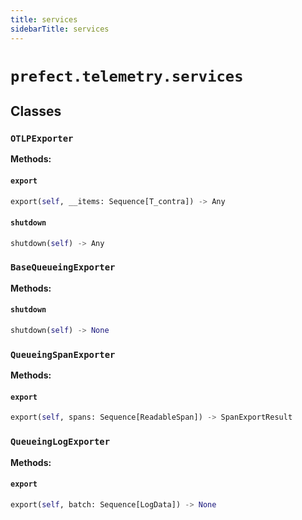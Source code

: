 ```yaml
---
title: services
sidebarTitle: services
---
```


# `prefect.telemetry.services`

## Classes

### `OTLPExporter` <sup><a href="https://github.com/PrefectHQ/prefect/blob/main/src/prefect/telemetry/services.py#L17" target="_blank"><Icon icon="github" size="14" /></a></sup>

**Methods:**

#### `export` <sup><a href="https://github.com/PrefectHQ/prefect/blob/main/src/prefect/telemetry/services.py#L18" target="_blank"><Icon icon="github" size="14" /></a></sup>

```python
export(self, __items: Sequence[T_contra]) -> Any
```

#### `shutdown` <sup><a href="https://github.com/PrefectHQ/prefect/blob/main/src/prefect/telemetry/services.py#L20" target="_blank"><Icon icon="github" size="14" /></a></sup>

```python
shutdown(self) -> Any
```

### `BaseQueueingExporter` <sup><a href="https://github.com/PrefectHQ/prefect/blob/main/src/prefect/telemetry/services.py#L23" target="_blank"><Icon icon="github" size="14" /></a></sup>

**Methods:**

#### `shutdown` <sup><a href="https://github.com/PrefectHQ/prefect/blob/main/src/prefect/telemetry/services.py#L38" target="_blank"><Icon icon="github" size="14" /></a></sup>

```python
shutdown(self) -> None
```

### `QueueingSpanExporter` <sup><a href="https://github.com/PrefectHQ/prefect/blob/main/src/prefect/telemetry/services.py#L46" target="_blank"><Icon icon="github" size="14" /></a></sup>

**Methods:**

#### `export` <sup><a href="https://github.com/PrefectHQ/prefect/blob/main/src/prefect/telemetry/services.py#L52" target="_blank"><Icon icon="github" size="14" /></a></sup>

```python
export(self, spans: Sequence[ReadableSpan]) -> SpanExportResult
```

### `QueueingLogExporter` <sup><a href="https://github.com/PrefectHQ/prefect/blob/main/src/prefect/telemetry/services.py#L60" target="_blank"><Icon icon="github" size="14" /></a></sup>

**Methods:**

#### `export` <sup><a href="https://github.com/PrefectHQ/prefect/blob/main/src/prefect/telemetry/services.py#L66" target="_blank"><Icon icon="github" size="14" /></a></sup>

```python
export(self, batch: Sequence[LogData]) -> None
```
